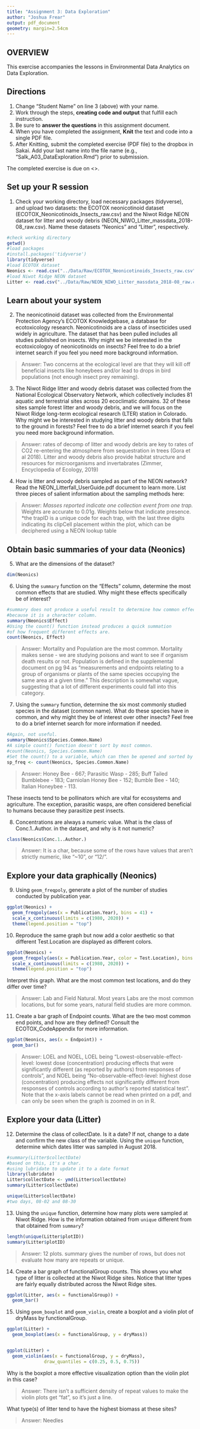 ```yaml
---
title: "Assignment 3: Data Exploration"
author: "Joshua Frear"
output: pdf_document
geometry: margin=2.54cm
---
```


## OVERVIEW

This exercise accompanies the lessons in Environmental Data Analytics on Data Exploration. 

## Directions
1. Change "Student Name" on line 3 (above) with your name.
2. Work through the steps, **creating code and output** that fulfill each instruction.
3. Be sure to **answer the questions** in this assignment document.
4. When you have completed the assignment, **Knit** the text and code into a single PDF file.
5. After Knitting, submit the completed exercise (PDF file) to the dropbox in Sakai. Add your last name into the file name (e.g., "Salk_A03_DataExploration.Rmd") prior to submission.

The completed exercise is due on <>.


## Set up your R session

1. Check your working directory, load necessary packages (tidyverse), and upload two datasets: the ECOTOX neonicotinoid dataset (ECOTOX_Neonicotinoids_Insects_raw.csv) and the Niwot Ridge NEON dataset for litter and woody debris (NEON_NIWO_Litter_massdata_2018-08_raw.csv). Name these datasets "Neonics" and "Litter", respectively. 
```r
#check working directory
getwd()
#load packages
#install.packages('tidyverse')
library(tidyverse)
#load ECOTOX dataset
Neonics <- read.csv("../Data/Raw/ECOTOX_Neonicotinoids_Insects_raw.csv")
#load Niwot Ridge NEON dataset
Litter <- read.csv("../Data/Raw/NEON_NIWO_Litter_massdata_2018-08_raw.csv")
```

## Learn about your system

2. The neonicotinoid dataset was collected from the Environmental Protection Agency's ECOTOX Knowledgebase, a database for ecotoxicology research. Neonicotinoids are a class of insecticides used widely in agriculture. The dataset that has been pulled includes all studies published on insects. Why might we be interested in the ecotoxicologoy of neonicotinoids on insects? Feel free to do a brief internet search if you feel you need more background information. 

> Answer: Two concerns at the ecological level are that they will kill off beneficial insects like honeybees and/or lead to drops in bird populations (not enough insect prey remaining).

3. The Niwot Ridge litter and woody debris dataset was collected from the National Ecological Observatory Network, which collectively includes 81 aquatic and terrestrial sites across 20 ecoclimatic domains. 32 of these sites sample forest litter and woody debris, and we will focus on the Niwot Ridge long-term ecological research (LTER) station in Colorado. Why might we be interested in studying litter and woody debris that falls to the ground in forests? Feel free to do a brief internet search if you feel you need more background information. 

> Answer: rates of decomp of litter and woody debris are key to rates of CO2 re-entering the atmosphere from sequestration in trees (Gora et al 2018). Litter and woody debris also provide habitat structure and resources for microorganisms and invertabrates (Zimmer, Encyclopedia of Ecology, 2019)

4. How is litter and woody debris sampled as part of the NEON network? Read the NEON_Litterfall_UserGuide.pdf document to learn more. List three pieces of salient information about the sampling methods here: 

> Answer: 
*Masses reported indicate one collection event from one trap.
*Weights are accurate to 0.01g. Weights below that indicate presence.
*the trapID is a unique code for each trap, with the last three digits indicating its clipCell placement within the plot, which can be deciphered using a NEON lookup table

## Obtain basic summaries of your data (Neonics)

5. What are the dimensions of the dataset?

```r
dim(Neonics)

```

6. Using the `summary` function on the "Effects" column, determine the most common effects that are studied. Why might these effects specifically be of interest?
```r
#summary does not produce a useful result to determine how common effects are
#because it is a character column.
summary(Neonics$Effect)
#Using the count() function instead produces a quick summation
#of how frequent different effects are.
count(Neonics, Effect)

```

> Answer: Mortality and Population are the most common. Mortality makes sense - we are studying poisons and want to see if organism death results or not. Population is defined in the supplemental document on pg 94 as "measurements and endpoints relating to a group of organisms or plants of the same species occupying the same area at a given time." This description is somewhat vague, suggesting that a lot of different experiments could fall into this category.

7. Using the `summary` function, determine the six most commonly studied species in the dataset (common name). What do these species have in common, and why might they be of interest over other insects? Feel free to do a brief internet search for more information if needed.

```r
#Again, not useful.
summary(Neonics$Species.Common.Name)
#A simple count() function doesn't sort by most common.
#count(Neonics, Species.Common.Name)
#Set the count() to a variable, which can then be opened and sorted by n with a click
sp_freq <- count(Neonics, Species.Common.Name)

```

> Answer: Honey Bee - 667; Parasitic Wasp - 285; Buff Tailed Bumblebee - 183; Carniolan Honey Bee - 152; Bumble Bee - 140; Italian Honeybee - 113.

These insects tend to be pollinators which are vital for ecosystems and agriculture. The exception, parasitic wasps, are often considered beneficial to humans because they parasitize pest insects.

8. Concentrations are always a numeric value. What is the class of Conc.1..Author. in the dataset, and why is it not numeric?

```r

class(Neonics$Conc.1..Author.)

```

> Answer: It is a char, because some of the rows have values that aren't strictly numeric, like "~10", or "12/".

## Explore your data graphically (Neonics)

9. Using `geom_freqpoly`, generate a plot of the number of studies conducted by publication year. 
```r
ggplot(Neonics) +
  geom_freqpoly(aes(x = Publication.Year), bins = 41) +
  scale_x_continuous(limits = c(1980, 2020)) +
  theme(legend.position = "top")

```

10. Reproduce the same graph but now add a color aesthetic so that different Test.Location are displayed as different colors.
```r
ggplot(Neonics) +
  geom_freqpoly(aes(x = Publication.Year, color = Test.Location), bins = 41) +
  scale_x_continuous(limits = c(1980, 2020)) +
  theme(legend.position = "top")

```

Interpret this graph. What are the most common test locations, and do they differ over time?

> Answer: Lab and Field Natural. Most years Labs are the most common locations, but for some years, natural field studies are more common. 

11. Create a bar graph of Endpoint counts. What are the two most common end points, and how are they defined? Consult the ECOTOX_CodeAppendix for more information. 

```r

ggplot(Neonics, aes(x = Endpoint)) +
  geom_bar()

```

> Answer: LOEL and NOEL, LOEL being "Lowest-observable-effect-level: lowest dose (concentration) producing effects that were significantly different (as reported by authors) from responses of controls", and NOEL being "No-observable-effect-level: highest dose (concentration) producing effects not significantly different from responses of controls according to author's reported statistical test ".
>Note that the x-axis labels cannot be read when printed on a pdf, and can only be seen when the graph is zoomed in on in R.

## Explore your data (Litter)

12. Determine the class of collectDate. Is it a date? If not, change to a date and confirm the new class of the variable. Using the `unique` function, determine which dates litter was sampled in August 2018. 
```r
#summary(Litter$collectDate)
#based on this, it's a char. 
#using lubridate to update it to a date format
library(lubridate)
Litter$collectDate <- ymd(Litter$collectDate)
summary(Litter$collectDate)

unique(Litter$collectDate)
#two days, 08-02 and 08-30
```

13. Using the `unique` function, determine how many plots were sampled at Niwot Ridge. How is the information obtained from `unique` different from that obtained from `summary`?

```r

length(unique(Litter$plotID))
summary(Litter$plotID)

```

> Answer: 12 plots. summary gives the number of rows, but does not evaluate how many are repeats or unique. 

14. Create a bar graph of functionalGroup counts. This shows you what type of litter is collected at the Niwot Ridge sites. Notice that litter types are fairly equally distributed across the Niwot Ridge sites.
```r

ggplot(Litter, aes(x = functionalGroup)) +
  geom_bar()

```

15. Using `geom_boxplot` and `geom_violin`, create a boxplot and a violin plot of dryMass by functionalGroup. 
```r
ggplot(Litter) +
  geom_boxplot(aes(x = functionalGroup, y = dryMass))


ggplot(Litter) +
  geom_violin(aes(x = functionalGroup, y = dryMass), 
              draw_quantiles = c(0.25, 0.5, 0.75))

```

Why is the boxplot a more effective visualization option than the violin plot in this case?

> Answer: There isn't a sufficient density of repeat values to make the violin plots get "fat", so it's just a line.

What type(s) of litter tend to have the highest biomass at these sites? 

> Answer: Needles